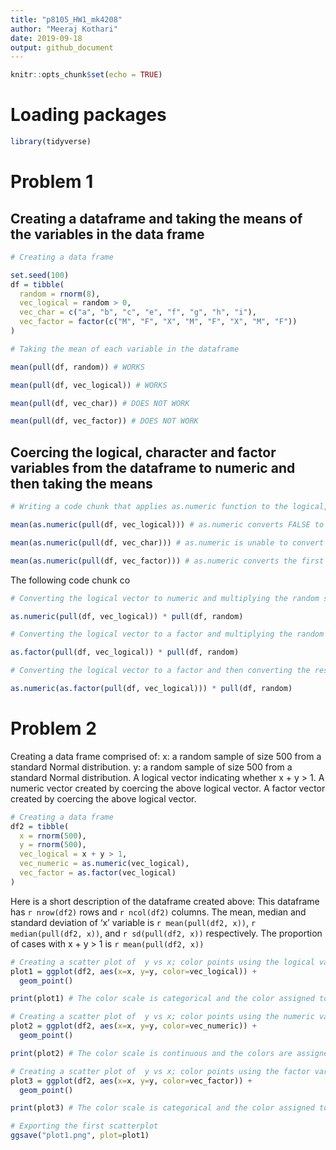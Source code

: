 ```yaml
---
title: "p8105_HW1_mk4208"
author: "Meeraj Kothari"
date: 2019-09-18
output: github_document
---
```


```r
knitr::opts_chunk$set(echo = TRUE)
```

# Loading packages

```r
library(tidyverse)
```


# Problem 1 

## Creating a dataframe and taking the means of the variables in the data frame

```r
# Creating a data frame

set.seed(100)
df = tibble(
  random = rnorm(8),
  vec_logical = random > 0,
  vec_char = c("a", "b", "c", "e", "f", "g", "h", "i"),
  vec_factor = factor(c("M", "F", "X", "M", "F", "X", "M", "F"))
)

# Taking the mean of each variable in the dataframe 

mean(pull(df, random)) # WORKS 

mean(pull(df, vec_logical)) # WORKS 

mean(pull(df, vec_char)) # DOES NOT WORK 

mean(pull(df, vec_factor)) # DOES NOT WORK
```

## Coercing the logical, character and factor variables from the dataframe to numeric and then taking the means 

```r
# Writing a code chunk that applies as.numeric function to the logical, character, and factor variables 

mean(as.numeric(pull(df, vec_logical))) # as.numeric converts FALSE to 0 and TRUE to 1 and the mean function takes the mean of these newly converted variable 

mean(as.numeric(pull(df, vec_char))) # as.numeric is unable to convert the character strings to numeric values and hence the mean function returns NA

mean(as.numeric(pull(df, vec_factor))) # as.numeric converts the first level of the factor to 1, second level of the factor to 2 and third level of the factor to 3 and the mean function takes the mean of these nuewly converted values

```

The following code chunk co

```r
# Converting the logical vector to numeric and multiplying the random sample by the result 

as.numeric(pull(df, vec_logical)) * pull(df, random) 

# Converting the logical vector to a factor and multiplying the random sample by the result 

as.factor(pull(df, vec_logical)) * pull(df, random)

# Converting the logical vector to a factor and then converting the result to numberic and multiplying the random sample by the result 

as.numeric(as.factor(pull(df, vec_logical))) * pull(df, random)

```

# Problem 2 

Creating a data frame comprised of:
  x: a random sample of size 500 from a standard Normal distribution.
  y: a random sample of size 500 from a standard Normal distribution.
  A logical vector indicating whether x + y > 1.
  A numeric vector created by coercing the above logical vector.
  A factor vector created by coercing the above logical vector.

```r
# Creating a data frame 
df2 = tibble(
  x = rnorm(500),
  y = rnorm(500),
  vec_logical = x + y > 1,
  vec_numeric = as.numeric(vec_logical),
  vec_factor = as.factor(vec_logical)
)
```

Here is a short description of the dataframe created above: 
This dataframe has `r nrow(df2)` rows and `r ncol(df2)` columns. 
The mean, median and standard deviation of 'x' variable is `r mean(pull(df2, x))`, `r median(pull(df2, x))`, and `r sd(pull(df2, x))` respectively. The proportion of cases with x + y > 1 is `r mean(pull(df2, x))` 

```r
# Creating a scatter plot of  y vs x; color points using the logical variable
plot1 = ggplot(df2, aes(x=x, y=y, color=vec_logical)) + 
  geom_point() 

print(plot1) # The color scale is categorical and the color assigned to FALSE values is orange and TRUE values is green

# Creating a scatter plot of  y vs x; color points using the numeric variable
plot2 = ggplot(df2, aes(x=x, y=y, color=vec_numeric)) + 
  geom_point() 

print(plot2) # The color scale is continuous and the colors are assigned from low (0.00) = BLACK to high (1.00) = BLUE 

# Creating a scatter plot of  y vs x; color points using the factor variable
plot3 = ggplot(df2, aes(x=x, y=y, color=vec_factor)) + 
  geom_point()

print(plot3) # The color scale is categorical and the color assigned to FALSE values is orange and TRUE values is green

# Exporting the first scatterplot 
ggsave("plot1.png", plot=plot1)
```



